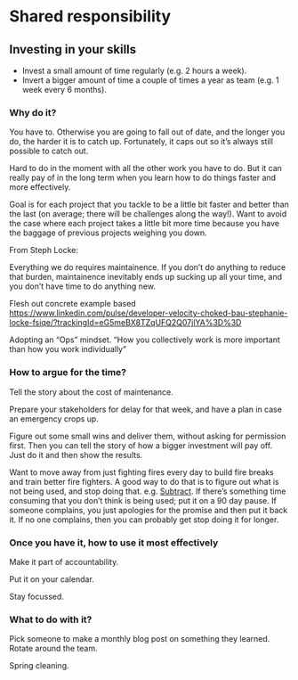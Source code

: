 # Shared responsibility

## Investing in your skills

<!--
Namrata Shetty-Anderson, UPS
-->
* Invest a small amount of time regularly (e.g. 2 hours a week).
* Invert a bigger amount of time a couple of times a year as team (e.g. 1 week every 6 months).

### Why do it?

You have to. Otherwise you are going to fall out of date, and the longer you do, the harder it is to catch up. Fortunately, it caps out so it's always still possible to catch out.

Hard to do in the moment with all the other work you have to do. But it can really pay of in the long term when you learn how to do things faster and more effectively.

Goal is for each project that you tackle to be a little bit faster and better than the last (on average; there will be challenges along the way!). Want to avoid the case where each project takes a little bit more time because you have the baggage of previous projects weighing you down.

From Steph Locke:

Everything we do requires maintainence. If you don't do anything to reduce that burden, maintainence inevitably ends up sucking up all your time, and you don't have time to do anything new.

Flesh out concrete example based <https://www.linkedin.com/pulse/developer-velocity-choked-bau-stephanie-locke-fsiqe/?trackingId=eG5meBX8TZqUFQ2Q07jlYA%3D%3D>

Adopting an "Ops" mindset. "How you collectively work is more
important than how you work individually"

### How to argue for the time?

Tell the story about the cost of maintenance.

Prepare your stakeholders for delay for that week, and have a plan in case an emergency crops up.

Figure out some small wins and deliver them, without asking for permission first. Then you can tell the story of how a bigger investment will pay off. Just do it and then show the results.

Want to move away from just fighting fires every day to build fire breaks and train better fire fighters. A good way to do that is to figure out what is not being used, and stop doing that. e.g. [Subtract](https://www.amazon.com/dp/1250249864). If there's something time consuming that you don't think is being used; put it on a 90 day pause. If someone complains, you just apologies for the promise and then put it back it. If no one complains, then you can probably get stop doing it for longer.

### Once you have it, how to use it most effectively

Make it part of accountability.

Put it on your calendar.

Stay focussed.

### What to do with it?

Pick someone to make a monthly blog post on something they learned. Rotate around the team.

Spring cleaning.
